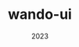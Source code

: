 ---
type: "project"
title: "wando-ui"
date: "2023"
description: "TypeScript & Tailwind CSS component collection"
link: "https://github.com/iamseeley/wando-ui"
---